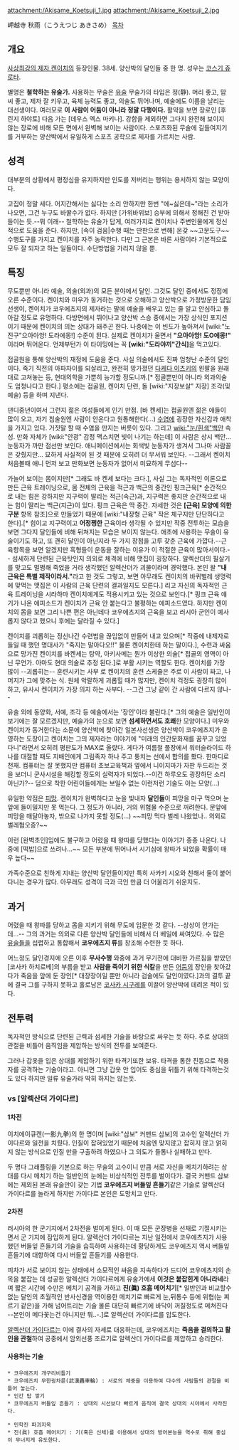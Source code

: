 attachment:/Akisame_Koetsuji_1.jpg
attachment:/Akisame_Koetsuji_2.jpg

岬越寺 秋雨（こうえつじ あきさめ）
[[목차]]

== 개요 ==
[[사상최강의 제자 켄이치]]의 등장인물. 38세. 양산박의 달인들 중 한 명. 성우는 [[코스기 쥬로타]].

별명은 '''철학하는 유술가.''' 사용하는 무술은 [[유술]] 무술가의 타입은 정(静). 머리 좋고, 맘씨 좋고, 제자 잘 키우고, 육체 능력도 좋고, 의술도 뛰어나며, 예술에도 이름을 날리는 대선생이다. 여러모로 '''이 사람이 어둠이 아니라 정말 다행이다.''' 활약을 보면 장로인 [후린지 하야토] 다음 가는 [데우스 엑스 마키나]. 강함을 제외하면 그다지 완전해 보이지 않는 장로에 비해 모든 면에서 완벽해 보이는 사람이다. 스포츠화된 무술에 길들여지기를 거부하는 양산박에서 유일하게 스포츠 공학으로 제자를 가르치는 사람.

== 성격 ==
대부분의 상황에서 평정심을 유지하지만 인도를 저버리는 행위는 용서하지 않는 모양이다. 

고집이 정말 세다. 어지간해서는 싫다는 소리 안하지만 한번 "에~싫은데~"라는 소리가 나오면, 그건 누구도 바꿀수가 없다. 하지만 [가위바위보] 승부에 의해서 정해진 건 받아들이는 듯.--뭐 이래-- 철학하는 유술가 답게, 여러가지로 켄이치나 주변인물에게 정신적으로 도움을 준다. 하지만, [속이 검음|수행 때는 딴판으로 변해] 온갖 ~~고문도구~~수행도구를 가지고 켄이치를 자주 농락한다. 다만 그 근본은 바른 사람이라 기본적으로 모두 잘 되자고 하는 일들이다. 수단방법을 가리지 않을 뿐.

== 특징 ==
무도뿐만 아니라 예술, 의술(외과)의 모든 분야에서 달인. 그것도 달인 중에서도 정점에 오른 수준이다. 켄이치와 미우가 동거하는 것으로 오해하고 양산박으로 가정방문한 담임 선생이, 켄이치가 코우에츠지의 제자라는 말에 예술을 배우고 있는 줄 알고 안심하고 돌아갈 정도로 유명하다. 다방면에서 뛰어나고 양산박 스승 중에서는 가장 상식인 포지션이기 때문에 켄이치의 의논 상대가 돼주곤 한다. 나중에는 이 빈도가 높아져서 [wiki:"노진구"으아아앙! 도라에몽!] 수준이 된다. 실제로 켄이치가 울면서 '''"으아아앙! 도O에몽!"''' 이라며 뛰어온다. 언제부턴가 이 타이밍에는 꼭 '''[wiki:"도라야끼"간식]'''을 먹고있다.

접골원을 통해 양산박의 재정에 도움을 준다. 사실 의술에서도 진짜 엄청난 수준의 달인이다. 죽기 직전의 아파차이를 되살리고, 완전히 망가졌던 [[다케다 이츠키]]의 왼팔을 원래대로 고쳐놓는 등, 현대의학을 가뿐히 능가할 정도니까.[* 접골뿐만이 아니라 외과의술도 엄청나다고 한다.] 평소에는 접골원, 켄이치 단련, 돌 [wiki:"지장보살" 지장] 조각(및 예술) 등을 하며 지낸다.

댄디중년이여서 그런지 젊은 여성들에게 인기 만점. [바 켄세]는 접골원엔 젊은 애들이 많이 오고, 자기 침술원엔 사람이 안온다고 원통해한다(…) [[수염]]에 굉장한 자신감과 애착을 가지고 있다. 거짓말 할 때 수염을 만지는 버릇이 있다. 그리고 [[wiki:"눈/흰색"백안]] 속성. 만화 자체가 [wiki:"안광" 감정 맥스치면 빛이 나기는 하는데] 이 사람은 상시 백안… 눈동자가 까만 점선만 보인다. 애니메이션에서는 회색빛 눈동자가 생겨서 그나마 사람꼴은 갖췄지만… 묘하게 사실적이 된 것 때문에 오히려 더 무서워 보인다. --그래서 켄이치 처음볼때 애니 먼저 보고 만화보면 눈동자가 없어서 미묘하게 무섭다--

가늘어 보이는 몸이지만[* 그래도 바 켄세 보다는 크다.], 사실 그는 독자적인 이론으로 만든 근육 트레이닝으로, 몸 전체의 근육을 적근과 백근의 중간인 핑크근육[* 순간적으로 내는 힘은 강하지만 지구력이 딸리는 적근(속근)과, 지구력은 좋지만 순간적으로 내는 힘이 딸리는 백근(지근)이 있다. 핑크 근육은 딱 중간. 자세한 것은 '''[근육] 모양에 의한 구분''' 항목 참조]으로 만들었기 때문에 [wiki:"내장형 근육" 작은 체구지만 단단하다고 한다].[* 힘이고 지구력이고 '''어정쩡한''' 근육이라 생각될 수 있지만 작중 전투하는 모습을 보면 그다지 달인들에 비해 뒤쳐지는 모습은 보이지 않는다. 애초에 사용하는 무술이 유술이기도 하고, 또 괜히 달인이 아닌지라 두 가지 장점을 고루 갖춘 근육에 가깝다.--근육항목을 보면 알겠지만 흑형들이 운동을 잘하는 이유가 이 적절한 근육이 많아서이다.-- 섬세하게 단련된 근육탓인지 의외로 체격에 비해 맷집이 굉장하다. 알렉산더의 필살기를 맞고도 멀쩡해 죽었을 거라 생각했던 알렉산더가 괴물이라며 경악했다. 본인 왈 '''"내 근육은 특별 제작이라서."'''라고 한 것도 그렇고, 보면 아무래도 켄이치의 바퀴벌레 생명력에 맞먹는 맷집은 이 사람의 근육 단련의 결과일지도 모른다.] 리고 자신의 독자적인 근육 트레이닝을 시라하마 켄이치에게도 적용시키고 있는 것으로 보인다.[* 핑크 근육 얘기가 나온 에피소드가 켄이치가 근육 안 붙는다고 불평하는 에피소드였다. 하지만 켄이치의 몸을 보면 그리 나쁜 편은 아닌데다 코우에츠지의 근육을 보고 러시아 군인이 예사롭지 않다고 했으니 후에는 달라질 수 있다.]

켄이치를 괴롭히는 정신나간 수련법을 끊임없이 만들어 내고 있으며[* 작중에 내제자로 들일 때 했던 명대사가 "죽지는 말아다오!!" 물론 켄이치한테 하는 말이다.], 수련과 싸움으로 망가진 켄이치를 바켄세는 탕약, 아키사메는 뭔가 이상한 의술[* 접골의 영역이 아닌 무언가. 아마도 현대 의술로 추정 된다.]로 부활 시키는 역할도 한다. 켄이치를 가장 많이 --괴롭히는-- 훈련시키는 사부 로 켄이치의 훈련 스케줄은 주로 이 사람이 짜고, 나머지가 그에 맞추는 식. 원체 악랄하게 괴롭힐 때가 많지만, 켄이치 걱정도 굉장히 많이 하고, 유사시 켄이치가 가장 의지 하는 사부다. --그건 그냥 같이 간 사람에 다르지 않나--

유술 외에 동양화, 서예, 조각 등 예술에서는 '장인'이라 불린다.[* 그의 예술은 일반인이 보기에는 잘 모르겠지만, 예술가의 눈으로 보면 '''섬세하면서도 호쾌'''한 모양이다.] 미우와 켄이치가 동거한다는 소문에 양산박에 찾아간 일본사선생은 양산박이 코우에츠지가 운영하는 도장이고 켄이치는 그의 제자라는 이야기에 "미래의 인간문화재를 꿈꾸고 있었다니"라면서 오히려 평판도가 MAX로 올랐다. 게다가 여름철 풀장에서 워터슬라이드 하나를 대절할 때도 지배인에게 그림족자 하나 주고 퉁치는 선에서 합의를 봤다. 한마디로 천재. 컴퓨터는 잘 못했지만 컴퓨터 초보교육책과 옆에서 니이지마가 자판 두드리는 것을 보더니 군사시설을 해킹할 정도의 실력자가 되었다.--이건 하루오도 굉장하단 소리 아닌가?-- 덤으로 착한 어린이들에게는 보일수 없는 이런저런 기술도 아는 모양(…)

유일한 약점은 [[피망]]. 켄이치가 완벽하다고 눈을 빛내자 '''달인들'''이 피망을 마구 먹으며 눈앞에 들이밀지만 못 먹는다. 그 정도가 아니라, 거의 위험물 수준으로 꺼려한다. 문앞에 피망을 매달아놓자, 밖으로 나가지 못할 정도(…) ~~피망 먹다 벌레 나왔었나.. 의외로 벌레혐오증?~~

이런 [완벽초인]임에도 불구하고 어렸을 때 왕따를 당했다는 이야기가 종종 나온다. 나중에 [떡밥]으로 쓰려나...~~ 모든 부분에 뛰어나서 시기심에 왕따가 되었을 확률이 매우 높다~~

가족수준으로 친하게 지내는 양산박 달인들이지만 특히 사카키 시오와 친해서 둘이 붙어다니는 경우가 많다. 아무래도 성격이 극과 극인 만큼 더 어울리기 쉬운지도.

== 과거 ==
어렸을 때 왕따를 당하고 몸을 지키기 위해 무도에 입문한 것 같다. --상상이 안가는데...-- 그의 과거는 의외로 다른 양산박 달인들에 비해서 더 베일에 싸여있다. 수 많은 [[유술]]들을 섭렵하고 통합해서 '''코우에츠지 류'''를 창조해 수련한 듯 하다.

어느정도 달인경지에 오른 이후 '''무사수행''' 와중에 과거 무기전에 대비한 가르침을 받았던 [코사카 하치로베]의 부름을 받고 '''사람을 죽이기 위한 식칼'''을 만든 [[어둠]]의 장인을 찾아갔다가 죽음을 앞에 둔 장인[* 대장장이일 뿐만 아니라 검술에도 달인이였다.]과의 결투 끝에 결국 그를 구하지 못하고 홀로남은 [[코사카 시구레]]를 이끌어 양산박에 데려온 적이 있다.

== 전투력 ==
독자적인 방식으로 단련된 근력과 섬세한 기술을 바탕으로 싸우는 듯 하다. 주로 상대의 관절을 비틀어 움직임을 제압하는 방식의 전투를 보여준다.

그러나 갑옷을 입은 상대를 제압하기 위한 타격기또한 보유. 타격을 통한 진동으로 착용자를 공격하는 기술이라고. 아니면 그냥 갑옷 안 입어도 중심을 뒤틀기 위해 타격하는것도 있다 하지만 일류 유술가라 딱히 하지는 않는듯.

=== vs [알렉산더 가이다르] ===
==== 1차전 ====
이치에이큐켄(一影九拳)의 한 명이며 [wiki:"삼보" 커맨드 삼보]의 고수인 알렉산더 가이다르와 일전을 치뤘다. 인질이 잡혀있었기 때문에 처음엔 맞지않고 잡히지 않고 얽히지 않는 방식으로 인질 만을 구출하려 하였으나 그 의도가 들통나 실패하고 만다.

두 명다 그래플링을 기본으로 하는 무술의 고수이니 만큼 서로 자신을 메치기하려는 상대를 다시 메치기 하는 일반인의 눈에는 비상식적인 전투를 벌이다가. 결국 커맨드 삼보에는 제외된 본래 유술만이 갖는 기법 '''코우에츠지 버들잎 흔들기'''같은 기술로 알렉산더 가이다르를 놀라게 하지만 가이다르 본인은 도망치고 만다.
==== 2차전 ====
러시아의 한 군기지에서 2차전을 벌이게 된다. 이 때 모든 군장병을 선채로 기절시키는면서 군 기지에 잠입하게 된다. 알렉산더 가이다르는 지난 일전에서 코우에츠지가 사용했던 버들잎 흔들기의 기술을 습득하여 사용하는데 황당하게도 코우에츠지 역시 버들잎 흔들기에 대항하여 다시 버들잎 흔들기를 사용한다.

피차가 서로 보이지 않는 상태에서 소모적인 싸움을 지속하다가 드디어 코우에츠지의 손목을 붙잡는 데 성공한 알렉산더 가이다르에게 유술가에세 '''이것은 붙잡힌게 아니라네'''라며 짧은 시간에 수만은 메치기 공격을 가하고 '''진(眞) 호흡 메어치기'''[* 일반인과 비교할수없는 달인의 초월적인 반사신경을 역이용한 메치기로 빠르게 눈,뒤통수 등에 위협(눈 찌르기 같은)을 가해 넘어트리는 기술 몰론 대단히 빠르기에 바닥이 꺼질정도로 메쳐진다 --본인이 메다꽃는건 아니지만 뭐..-.]로 알렉산더 가이다르를 압도한다.

[[알렉산더 가이다르]]는 이에 결사의 자세로 대응하는데, 코우에즈치는 '''죽음을 결의하고 활인을 관철'''하여 공중에서 암외선풍 조르기로 알렉산더 가이다르를 제압하고 승리한다. 

==== 사용하는 기술 ====
 * 코우에즈치 개구리비틀기
 * 코우에즈치 무한굉차륜(武漢轟車輪) : 서로의 체중을 이용하여 다수의 사람들의 관절을 비틀어 놓는다.
 * 인간 탑 쌓기
 * 코우에츠지 버들잎 흔들기 : 상대의 시선보다 빠르게 움직여 결국 상대의 시야에서 사라진다.

 * 민학진 파괴지옥
 * 진(眞) 호흡 메어치기 : 기(혹은 신체)를 이용해서 상대의 방어본능을 역수로 취해 중심이 무너지게 유도한다.
